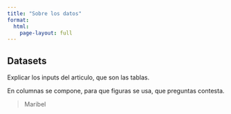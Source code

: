 ---
title: "Sobre los datos"
format: 
  html:
    page-layout: full 
---

## Datasets

Explicar los inputs del articulo, que son las tablas.

En columnas se compone, para que figuras se usa, que preguntas contesta.

> Maribel
